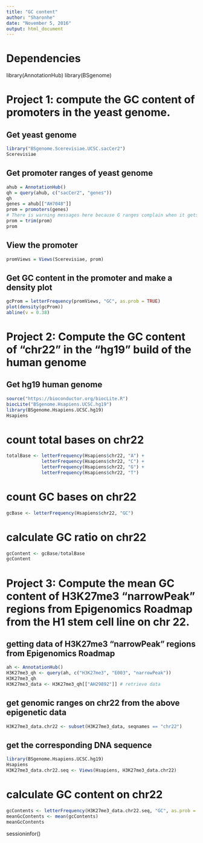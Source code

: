 ```yaml
---
title: "GC content"
author: "Sharonhe"
date: "November 5, 2016"
output: html_document
---
```


# Dependencies
library(AnnotationHub)
library(BSgenome)

# Project 1: compute the GC content of promoters in the yeast genome. 

## Get yeast genome
```r
library("BSgenome.Scerevisiae.UCSC.sacCer2")
Scerevisiae
```


## Get promoter ranges of yeast genome

```r
ahub = AnnotationHub()
qh = query(ahub, c("sacCer2", "genes"))
qh
genes = ahub[["AH7048"]]
prom = promoters(genes)
# There is warning messages here because G ranges complain when it gets like genome indices that are less than zero. This problem can be solved by trimming promoters
prom = trim(prom)
prom
```

## View the promoter

```r
promViews = Views(Scerevisiae, prom)
```


## Get GC content in the promoter and make a density plot

```r
gcProm = letterFrequency(promViews, "GC", as.prob = TRUE)
plot(density(gcProm))
abline(v = 0.38)
```

# Project 2: Compute the GC content of “chr22” in the “hg19” build of the human genome

## Get hg19 human genome

```r
source("https://bioconductor.org/biocLite.R")
biocLite("BSgenome.Hsapiens.UCSC.hg19")
library(BSgenome.Hsapiens.UCSC.hg19)
Hsapiens
```

# count total bases on chr22

```r
totalBase <- letterFrequency(Hsapiens$chr22, "A") +
             letterFrequency(Hsapiens$chr22, "C") +
             letterFrequency(Hsapiens$chr22, "G") +
             letterFrequency(Hsapiens$chr22, "T")
```

# count GC bases on chr22  

```r
gcBase <- letterFrequency(Hsapiens$chr22, "GC")
```

# calculate GC ratio on chr22

```r
gcContent <- gcBase/totalBase
gcContent
```

# Project 3: Compute the mean GC content of H3K27me3 “narrowPeak” regions from Epigenomics Roadmap from the H1 stem cell line on chr 22.

## getting data of H3K27me3 “narrowPeak” regions from Epigenomics Roadmap

```r
ah <- AnnotationHub()
H3K27me3_qh <- query(ah, c("H3K27me3", "E003", "narrowPeak"))
H3K27me3_qh
H3K27me3_data <- H3K27me3_qh[["AH29892"]] # retrieve data
```

## get genomic ranges on chr22 from the above epigenetic data 

```r
H3K27me3_data.chr22 <- subset(H3K27me3_data, seqnames == "chr22")
```

## get the corresponding DNA sequence

```r
library(BSgenome.Hsapiens.UCSC.hg19)
Hsapiens
H3K27me3_data.chr22.seq <- Views(Hsapiens, H3K27me3_data.chr22)
```

# calculate GC content on chr22

```r
gcContents <- letterFrequency(H3K27me3_data.chr22.seq, "GC", as.prob = T)
meanGcContents <- mean(gcContents)
meanGcContents
```



sessioninfor()
